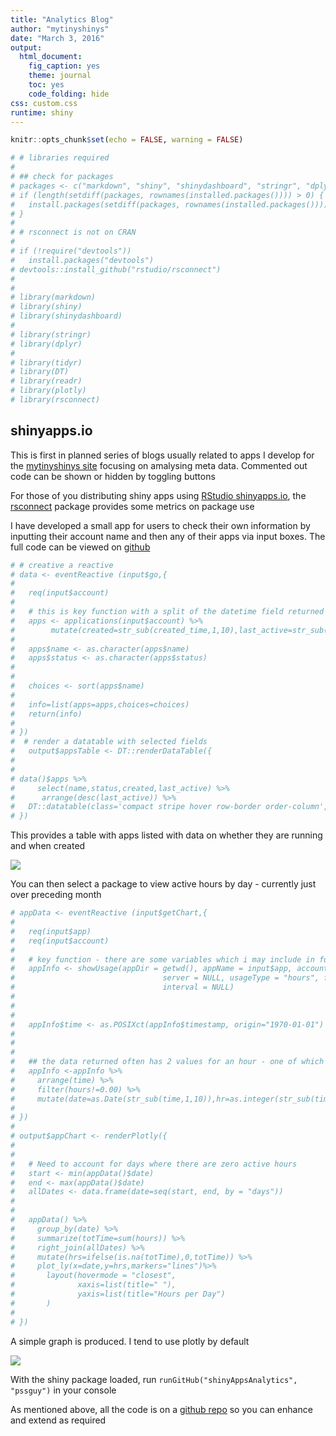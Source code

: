 ```yaml
---
title: "Analytics Blog"
author: "mytinyshinys"
date: "March 3, 2016"
output:
  html_document:
    fig_caption: yes
    theme: journal
    toc: yes
    code_folding: hide
css: custom.css
runtime: shiny
---
```


```r
knitr::opts_chunk$set(echo = FALSE, warning = FALSE)
```

```r
# # libraries required
# 
# ## check for packages
# packages <- c("markdown", "shiny", "shinydashboard", "stringr", "dplyr", "tidyr", "DT", "readr", "plotly", "rsconnect")
# if (length(setdiff(packages, rownames(installed.packages()))) > 0) {
#   install.packages(setdiff(packages, rownames(installed.packages())))  
# }
# 
# # rsconnect is not on CRAN
# 
# if (!require("devtools"))
#   install.packages("devtools")
# devtools::install_github("rstudio/rsconnect")
# 
# 
# library(markdown)
# library(shiny)
# library(shinydashboard)
# 
# library(stringr)
# library(dplyr) 
# 
# library(tidyr)
# library(DT)
# library(readr)
# library(plotly)
# library(rsconnect)

```


## shinyapps.io

This is first in planned series of blogs usually related to apps I develop for the [mytinyshinys site](https://mytinyshinys.shinyapps.io/dashboard/) focusing on amalysing meta data. 
Commented out code can be shown or hidden by toggling buttons


For those of you distributing shiny apps using  [RStudio shinyapps.io](https://www.shinyapps.io/), the [rsconnect](https://github.com/rstudio/rsconnect) package provides some metrics on package use

I have developed a small app for users to check their own information by inputting their account name and then any of their apps via input boxes. The full code can be viewed on [github](https://github.com/pssguy/shinyAppsAnalytics)

```r

# # creative a reactive 
# data <- eventReactive (input$go,{
#   
#   req(input$account)
#   
#   # this is key function with a split of the datetime field returned
#   apps <- applications(input$account) %>% 
#        mutate(created=str_sub(created_time,1,10),last_active=str_sub(updated_time,1,10))
#   
#   apps$name <- as.character(apps$name)
#   apps$status <- as.character(apps$status)
#   
#  
#   choices <- sort(apps$name)
#   
#   info=list(apps=apps,choices=choices)
#   return(info)
# 
# })  
#  # render a datatable with selected fields 
#   output$appsTable <- DT::renderDataTable({
#  
#   
# data()$apps %>%
#     select(name,status,created,last_active) %>% 
#      arrange(desc(last_active)) %>%  
#   DT::datatable(class='compact stripe hover row-border order-column',rownames=FALSE,options= list(paging = TRUE, searching = TRUE,info=FALSE))
# })


```

This provides a table with apps listed with data on whether they are running and when created

![](images/shinyAppsTable.png)

You can then select a package to view active hours by day - currently just over preceding month

```r
# appData <- eventReactive (input$getChart,{
#   
#   req(input$app)
#   req(input$account)
#   
#   # key function - there are some variables which i may include in future release
#   appInfo <- showUsage(appDir = getwd(), appName = input$app, account = input$account,
#                                 server = NULL, usageType = "hours", from = NULL, until = NULL,
#                                 interval = NULL)
#   
#   
#   
#   appInfo$time <- as.POSIXct(appInfo$timestamp, origin="1970-01-01")
#   
# 
#   
#   ## the data returned often has 2 values for an hour - one of which is zero
#   appInfo <-appInfo %>% 
#     arrange(time) %>% 
#     filter(hours!=0.00) %>% 
#     mutate(date=as.Date(str_sub(time,1,10)),hr=as.integer(str_sub(time,12,13)))
#   
# })
# 
# output$appChart <- renderPlotly({
#   
#   
#   # Need to account for days where there are zero active hours
#   start <- min(appData()$date) 
#   end <- max(appData()$date)
#   allDates <- data.frame(date=seq(start, end, by = "days"))
#   
#  
#   appData() %>% 
#     group_by(date) %>% 
#     summarize(totTime=sum(hours)) %>% 
#     right_join(allDates) %>% 
#     mutate(hrs=ifelse(is.na(totTime),0,totTime)) %>% 
#     plot_ly(x=date,y=hrs,markers="lines")%>% 
#       layout(hovermode = "closest",
#              xaxis=list(title=" "),
#              yaxis=list(title="Hours per Day")
#       )
#   
# })
```


A simple graph is produced. I tend to use plotly by default

![](images/shinyAppsChart.png)


With the shiny package loaded, run ` runGitHub("shinyAppsAnalytics", "pssguy")` in your console

As mentioned above, all the code is on a [github repo](https://github.com/pssguy/shinyAppsAnalytics) so you can enhance and extend as required